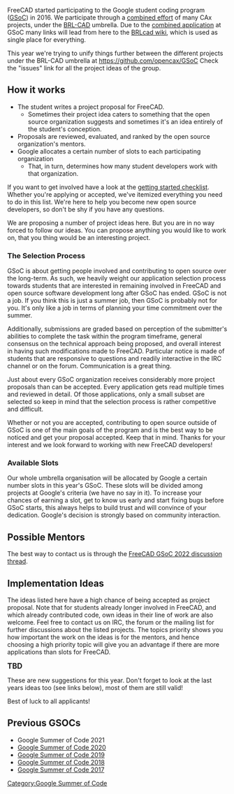 FreeCAD started participating to the Google student coding program ([https://summerofcode.withgoogle.com/ GSoC]) in 2016. We participate through a [http://brlcad.org/w/index.php?title=Google_Summer_of_Code/Project_Ideas#FreeCAD_Projects combined effort] of many CAx projects, under the [https://brlcad.org BRL-CAD] umbrella. Due to the [http://brlcad.org/w/index.php?title=Google_Summer_of_Code/Project_Ideas#FreeCAD_Projects combined application] at GSoC many links will lead from here to the [http://brlcad.org/wiki/Google_Summer_of_Code BRLcad wiki], which is used as single place for everything.

This year we're trying to unify things further between the different projects under the BRL-CAD umbrella at https://github.com/opencax/GSoC Check the "issues" link for all the project ideas of the group.

== How it works ==

* The student writes a project proposal for FreeCAD.
** Sometimes their project idea caters to something that the open source organization suggests and sometimes it's an idea entirely of the student's conception.
* Proposals are reviewed, evaluated, and ranked by the open source organization's mentors.
* Google allocates a certain number of slots to each participating organization
** That, in turn, determines how many student developers work with that organization.

If you want to get involved have a look at the [http://brlcad.org/wiki/Summer_of_Code/Checklist getting started checklist]. Whether you're applying or accepted, we've itemized everything you need to do in this list. We're here to help you become new open source developers, so don't be shy if you have any questions.

We are proposing a number of project ideas here. But you are in no way forced to follow our ideas. You can propose anything you would like to work on, that you thing would be an interesting project.
<!--
There is a [https://forum.freecad.org/viewtopic.php?f=8&t=39384 GSOC 2020 discussion thread] on the FreeCAD forum, don't hesitate to post there if you have any question!
-->
=== The Selection Process ===

GSoC is about getting people involved and contributing to open source over the long-term. As such, we heavily weight our application selection process towards students that are interested in remaining involved in FreeCAD and open source software development long after GSoC has ended. GSoC is not a job. If you think this is just a summer job, then GSoC is probably not for you. It's only like a job in terms of planning your time commitment over the summer.

Additionally, submissions are graded based on perception of the submitter's abilities to complete the task within the program timeframe, general consensus on the technical approach being proposed, and overall interest in having such modifications made to FreeCAD. Particular notice is made of students that are responsive to questions and readily interactive in the IRC channel or on the forum. Communication is a great thing.

Just about every GSoC organization receives considerably more project proposals than can be accepted. Every application gets read multiple times and reviewed in detail. Of those applications, only a small subset are selected so keep in mind that the selection process is rather competitive and difficult.

Whether or not you are accepted, contributing to open source outside of GSoC is one of the main goals of the program and is the best way to be noticed and get your proposal accepted. Keep that in mind. Thanks for your interest and we look forward to working with new FreeCAD developers!

=== Available Slots ===

Our whole umbrella organisation will be allocated by Google a certain number slots in this year's GSoC. These slots will be divided among projects at Google's criteria (we have no say in it). To increase your chances of earning a slot, get to know us early and start fixing bugs before GSoC starts, this always helps to build trust and will convince of your dedication. Google's decision is strongly based on community interaction.

== Possible Mentors ==

<!--[https://forum.freecad.org/memberlist.php?mode=viewprofile&u=2069 Bernd], [https://forum.freecad.org/memberlist.php?mode=viewprofile&u=68  Yorik], [https://forum.freecad.org/memberlist.php?mode=viewprofile&u=9146 Amritpal], chrisb, Kunda1, kkremitzki, Joel_graff. -->The best way to contact us is through the [https://forum.freecad.org/viewtopic.php?f=8&t=65812 FreeCAD GSoC 2022 discussion thread].

== Implementation Ideas ==

The ideas listed here have a high chance of being accepted as project proposal. Note that for students already longer involved in FreeCAD, and which already contributed code, own ideas in their line of work are also welcome. Feel free to contact us on IRC, the forum or the mailing list for further discussions about the listed projects.
The topics priority shows you how important the work on the ideas is for the mentors, and hence choosing a high priority topic will give you an advantage if there are more applications than slots for FreeCAD.

<big>'''TBD'''</big>

<!--
{| class="wikitable"
! style="text-align:left;"| Topic
! Language
! Difficulty
! Priority
! Contact
|-

|[[FreeCAD-BRLCAD integration]]: Allow to open, edit and save BRL-CAD models in FreeCAD 
|C++
|High
|Medium
|[https://forum.freecad.org/memberlist.php?mode=viewprofile&u=68  Yorik], [https://forum.freecad.org/memberlist.php?mode=viewprofile&u=23847 Daniel Rossberg]

|-

|[[BCF support]]: Allow to open, view and edit [https://www.buildingsmart.org/bim-collaboration-format-explained/ BIM Collaboration Files (BCF)] files in FreeCAD 
|Python
|Medium
|Medium
|[https://forum.freecad.org/memberlist.php?mode=viewprofile&u=68  Yorik]

|-

|[[Upgrade the documentation system]]: Rework the documentation system so it supports multiple languages, and allows to switch between offline and online versions
|C++, Python
|Medium
|Medium
|[https://forum.freecad.org/memberlist.php?mode=viewprofile&u=68  Yorik]

|-

|[[Automate reinforcement process]]: [https://wiki.freecad.org/Automate_reinforcement_process Project details] 
|Python (PyQt5)
|Medium
|Medium
|[https://forum.freecad.org/memberlist.php?mode=viewprofile&u=9146  Amritpal Singh]

|-
|}
-->
These are new suggestions for this year. Don't forget to look at the last years ideas too (see links below), most of them are still valid!

Best of luck to all applicants!

== Previous GSOCs == 

* Google Summer of Code 2021
* [[Google Summer of Code 2020]]
* [[Google Summer of Code 2019]]
* [[Google Summer of Code 2018]]
* [[Google Summer of Code 2017]]

[[Category:Google Summer of Code]]